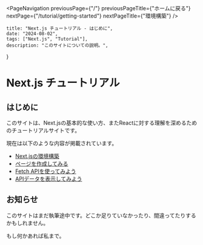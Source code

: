 

<PageNavigation 
    previousPage={"/"} 
    previousPageTitle={"ホームに戻る"} 
    nextPage={"/tutorial/getting-started"}
    nextPageTitle={"環境構築"}
/>

    title: "Next.js チュートリアル - はじめに",
    date: "2024-08-02",
    tags: ["Next.js", "Tutorial"],
    description: "このサイトについての説明。",
}


# Next.js チュートリアル

## はじめに

このサイトは、Next.jsの基本的な使い方、またReactに対する理解を深めるためのチュートリアルサイトです。

現在は以下のような内容が掲載されています。

- [Next.jsの環境構築](/tutorial/getting-started)
- [ページを作成してみる](/tutorial/page-creation)
- [Fetch APIを使ってみよう](/tutorial/fetch-api)
- [APIデータを表示してみよう](/tutorial/display-api-data)

## お知らせ

このサイトはまだ執筆途中です。どこか足りていなかったり、間違ってたりするかもしれません。

もし何かあれば私まで。
